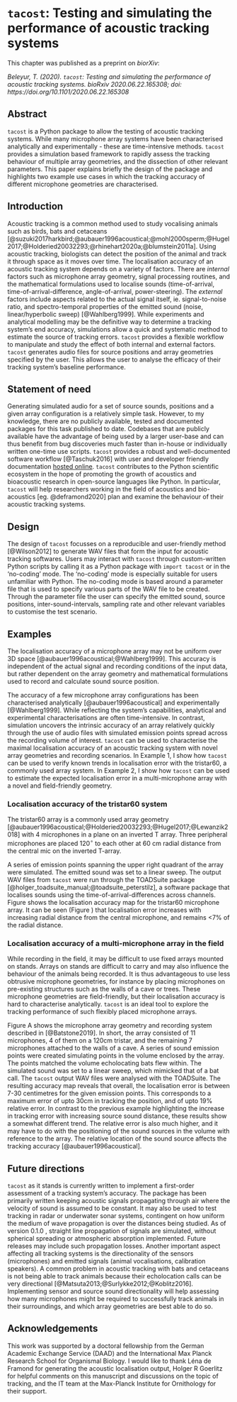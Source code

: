 # ```tacost```: Testing and simulating the performance of acoustic tracking systems {#tacostchapter}
\chaptermark{simulating performance of acoustic tracking}


This chapter was published as a preprint on *biorXiv*:

*Beleyur, T. (2020). ```tacost```: Testing and simulating the performance of acoustic tracking systems. bioRxiv 2020.06.22.165308; doi: https://doi.org/10.1101/2020.06.22.165308 *

\newpage

## Abstract {-#tacostabstract}
`tacost` is a Python package to allow the testing of acoustic tracking systems. While many microphone array systems have been characterised analytically and experimentally - these are time-intensive methods. `tacost` provides a simulation based framework to rapidly assess the tracking behaviour of multiple array geometries, and the dissection of other relevant parameters. This paper explains briefly the design of the package and highlights two example use cases in which the tracking accuracy of different microphone geometries are characterised.

\newpage 

## Introduction
Acoustic tracking is a common method used to study vocalising animals such as birds, bats and cetaceans [@suzuki2017harkbird;@aubauer1996acoustical;@mohl2000sperm;@Hugel2017;@Holderied20032293;@rhinehart2020a;@blumstein2011a].
Using acoustic tracking, biologists can detect the position of the animal and track it through space as it moves over time. The localisation accuracy of an acoustic tracking system depends on a variety  of factors. There are *internal* factors such as microphone array geometry, signal processing routines, and the mathematical formulations used to localise sounds (time-of-arrival, time-of-arrival-difference, angle-of-arrival, power-steering). The *external* factors include aspects related to the actual signal itself, ie. signal-to-noise ratio, and spectro-temporal properties of the emitted sound (noise, linear/hyperbolic sweep) [@Wahlberg1999]. 
While experiments and analytical modelling may be the definitive way to determine a tracking system's end accuracy, simulations allow  a quick and systematic method to estimate the source of tracking errors. `tacost` provides a flexible workflow to manipulate and study the effect of both internal and external factors. `tacost`  generates audio files for source positions and array geometries specified by the user. This allows the user to analyse the efficacy of their tracking system's baseline performance.


## Statement of need
Generating simulated audio for a set of source sounds, positions and a given array configuration is a relatively simple task. However, to my knowledge, there are no publicly available, tested and documented packages for this task published to date. Codebases that are publicly available have the advantage of being used by a larger user-base and can thus benefit from bug discoveries much faster than in-house or individually written one-time use scripts.  `tacost` provides a robust and well-documented software workflow [@Taschuk2016]  with user and developer friendly documentation [hosted online](https://tacost.readthedocs.io/en/latest/). `tacost` contributes to the Python scientific ecosystem in the hope of promoting the growth of acoustics and bioacoustic research in open-source languages like Python. In particular, `tacost` will help researchers working in the field of acoustics and bio-acoustics [eg. @deframond2020] plan and examine the behaviour of their acoustic tracking systems. 


## Design 
The design of `tacost` focusses on a reproducible and user-friendly method [@Wilson2012] to generate WAV files that form the input for acoustic tracking softwares. Users may interact with `tacost` through custom-written Python scripts
by calling it as a Python package with ```import tacost``` or in the 'no-coding' mode. The 'no-coding' mode is especially suitable for users unfamiliar with Python. The no-coding mode is based around a parameter file that is used to specify various parts of the WAV file to be created.
Through the parameter file the user can specify the emitted sound, source positions, inter-sound-intervals, sampling rate and other relevant variables to customise the test scenario.

## Examples

The localisation accuracy of a microphone array may not be uniform over 3D space [@aubauer1996acoustical;@Wahlberg1999]. This accuracy is independent of the actual signal and recording conditions of the input data, but rather dependent on the array geometry and mathematical formulations used to record and calculate sound source position.

The accuracy of a few microphone array configurations has been characterised analytically [@aubauer1996acoustical] and experimentally [@Wahlberg1999]. While reflecting the system's capabilities, analytical 
and experimental characterisations are often time-intensive. In contrast, simulation uncovers the intrinsic accuracy of an array relatively quickly through the use of audio files with simulated emission points spread across the recording volume of interest. 
`tacost` can be used to characterise the maximal localisation accuracy of an acoustic tracking system with novel array geometries and recording scenarios. In Example 1, I show how `tacost` can be used to verify known trends in 
localisation error with the tristar60, a commonly used array system. In Example 2, I show how `tacost` can be used to estimate the expected localisation error in a multi-microphone array with a novel and field-friendly geometry.

### Localisation accuracy of the tristar60 system
The tristar60 array is a commonly used array geometry [@aubauer1996acoustical;@Holderied20032293;@Hugel2017;@Lewanzik2018] with 4 microphones in a plane on an inverted T array. Three peripheral microphones are placed 120$^{\circ}$ to each other at 60 cm radial distance from the central mic on the inverted T-array. 

A series of emission points spanning the upper right quadrant of the array were simulated. The emitted sound was set to a linear sweep. The output WAV files from `tacost` were run through the TOADSuite package [@holger_toadsuite_manual;@toadsuite_peterstilz], a software package that localises sounds using the time-of-arrival-differences across channels. Figure \ref{tacostfig1} shows the localisation accuracy map 
for the tristar60 microphone array. It can be seen (Figure \ref{tacostfig1}) that localisation error increases with increasing radial distance from the central microphone, and remains <7$\%$ of the radial distance. 

\begin{figure}
\includegraphics[width=1.0\columnwidth]{original_papers/tacost/data_for_figures/analysis/fig1_points_and_error.png}
\centering
\caption{Accuracy of a sound source localisation based on time-of-arrival-differences with a tristar60 array. A) The tristar60 microphone array is placed at the origin of the coordinate system (bottom left, orange dots connected by black lines). The blue points are the simulated source positions which form a 'calibration grid'. The size of each dot is proportional to the localisation error B) The localisation error increases with increasing radial distance of source from the central microphone. The error is the euclidean distance between the predicted and simulated source point.The errors range between 0-0.7m. C) The relative error of localisation, defined as $\frac{Localisation \:error}{Distance \:from \:central \:microphone}$. Even though absolute localisation error tends to increase with distance from array, all localisation happens with <7 $\%$ relative error.}
\label{tacostfig1}
\end{figure}


### Localisation accuracy of a multi-microphone array in the field 
While recording in the field, it may be difficult to use fixed arrays mounted on stands. Arrays on stands are difficult to carry and may also influence the behaviour of the animals being recorded. It is thus advantageous to use less obtrusive microphone geometries, for instance by  placing microphones on pre-existing structures such as the walls of a cave or trees. These microphone geometries are field-friendly, but their localisation accuracy is hard to characterise analytically. `tacost` is an ideal tool to explore the tracking performance of such flexibly placed microphone arrays. 

Figure \ref{tacostfig2}A shows the microphone array geometry and recording system described in [@Batstone2019]. In short, the array consisted of 11 microphones, 4 of them on a 120cm tristar, and the remaining 7 microphones attached to the walls of a cave. A series of sound emission points were created simulating points in the volume enclosed by the array. The points matched the volume echolocating bats flew within. The simulated sound was set to a linear sweep, which mimicked that of a bat call. The `tacost` output WAV files were analysed with the TOADSuite. The resulting accuracy map reveals that overall, the localisation error is between 7-30 centimetres for the given emission points. This corresponds to a maximum error of upto 30cm in tracking the position, and of upto 19$\%$ relative error. In contrast to the previous example highlighting the increase in tracking error with increasing source sound distance, these results show a somewhat different trend. The relative error is also much higher, and it may have to do with the positioning of the sound sources in the volume with reference to the array. The relative location of the sound source affects the tracking accuracy [@aubauer1996acoustical].


\begin{figure}
\includegraphics[width=1.0\columnwidth]{original_papers/tacost/data_for_figures/analysis/fig2_points_and_error.png}
\centering
\caption{Localisation accuracy of a multi-microphone array in the field, localised with time-of-arrival-differences. A) The line-connected points (orange) represent the microphone array consisting of 11 microphones. Four microphones are in a tristar 120 array (left, tristar array with 120cm radial distance from central mic), and 
the remaining 7 mics are placed on the walls of the cave (top right, two quadirlateral outlines joined at a common vertex represent the 7 mics on the cave walls). The free-standing points (blue) are  the simulated emission points which form a 'calibration grid'. Each simulated point is shown as a dot, and the size of the dot is proportional to the tracking error. B) The distribution of localisation error. The error is 
the euclidean distance between the predicted and simulated point. The localisation error is between 0.07-0.32 m for the given points. C) The relative localisation error with reference to the central mic of the 120 cm tristar array microphone. The 95$\%$ile bounds of tracking error lie between 3.7-16.6$\%$, with a maximum of 18.8$\%$ error. Even points that are nearby seem to be localised with a higher relative error. This higher relative error may be the result of sound source position with reference to the microphone array.}
\label{tacostfig2}
\end{figure}

## Future directions
`tacost` as it stands is currently written to implement a first-order assessment of a tracking system's accuracy. The package has been primarily written keeping acoustic signals propagating through air where the velocity of sound is assumed to be constant. It may also be used to test tracking in radar or underwater sonar systems, contingent on how uniform the medium of wave propagation is over the distances being studied. As of version 0.1.0
, straight line propagation of signals are simulated, without spherical spreading or atmospheric absorption implemented. Future releases may include such propagation losses. Another important aspect affecting all tracking systems is the directionality of the sensors (microphones) and emitted signals (animal vocalisations, calibration speakers). A common problem in acoustic tracking with bats and cetaceans is not being able to track animals because their echolocation calls can be very directional [@Matsuta2013;@Surlykke2012;@Koblitz2016]. Implementing sensor and source sound directionality will help assessing how many microphones might be required to successfully track animals in their surroundings, and which array geometries are best able to do so.

## Acknowledgements
This work was supported by a doctoral fellowship from the German Academic Exchange Service (DAAD) and the International Max Planck Research School for Organismal Biology. 
I would like to thank Léna de Framond for generating the acoustic localisation output, Holger R Goerlitz for helpful comments on this manuscript and discussions on the topic of tracking, and the IT team at the Max-Planck Institute for Ornithology for their support. 

